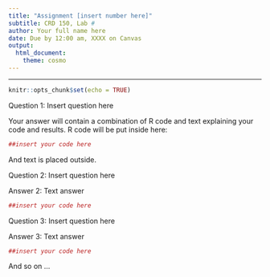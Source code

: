 ```yaml
---
title: "Assignment [insert number here]"
subtitle: CRD 150, Lab #
author: Your full name here
date: Due by 12:00 am, XXXX on Canvas
output: 
  html_document:
    theme: cosmo
---
```

---

```r
knitr::opts_chunk$set(echo = TRUE)
```

Question 1: Insert question here

Your answer will contain a combination of R code and text explaining your code and results. R code will be put inside here:

```r
##insert your code here
```

And text is placed outside.  

Question 2: Insert question here

Answer 2: Text answer

```r
##insert your code here
```

Question 3: Insert question here

Answer 3: Text answer

```r
##insert your code here
```

And so on ...

